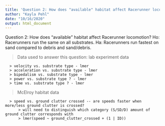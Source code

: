 ```yaml
---
title: 'Question 2: How does "available" habitat affect Racerunner locomotion?'
author: "Kayla Pehl"
date: "10/16/2020"
output: html_document
---
```


Question 2: How does "available" habitat affect Racerunner locomotion?
 Ho: Racerunners run the same on all substrates.
 Ha: Racerunners run fastest on sand compared to debris and sand/debris.

> Data used to answer this question:
   > lab experiment data
      > velocity vs. substrate type - lmer
      > acceleration vs. substrate type - lmer
      > bipedalism vs. substrate type - lmer
      > power vs. substrate type ? - lmer
      > time vs. substrate type ? - lmer
   > McElroy habitat data 
      > speed vs. ground clutter crossed -- are speeds faster when more/less ground clutter is crossed?
          > will need to distinguish which category (S/SD/D) amount of ground clutter corresponds with
          > lmer(speed ~ ground_clutter_crossed + (1 | ID))      



   
   
